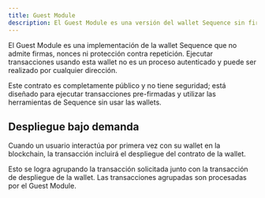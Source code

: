 ```yaml
---
title: Guest Module
description: El Guest Module es una versión del wallet Sequence sin firmas, nonces ni protección contra repeticiones.
---
```


El Guest Module es una implementación de la wallet Sequence que no admite firmas, nonces ni protección contra repetición.
Ejecutar transacciones usando esta wallet no es un proceso autenticado y puede ser realizado por cualquier dirección.

Este contrato es completamente público y no tiene seguridad; está diseñado para ejecutar transacciones pre-firmadas y utilizar las herramientas de Sequence sin usar las wallets.

## Despliegue bajo demanda
Cuando un usuario interactúa por primera vez con su wallet en la blockchain, la transacción incluirá el despliegue del contrato de la wallet.

Esto se logra agrupando la transacción solicitada junto con la transacción de despliegue de la wallet.
Las transacciones agrupadas son procesadas por el Guest Module.